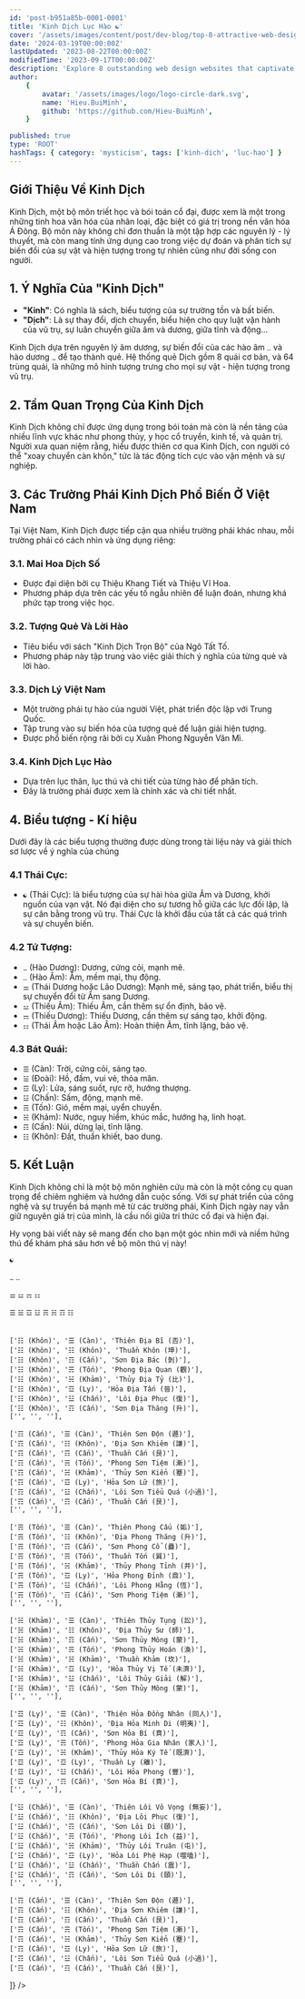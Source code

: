 ```yaml
---
id: 'post-b951a85b-0001-0001'
title: 'Kinh Dịch Lục Hào ☯'
cover: '/assets/images/content/post/dev-blog/top-8-attractive-web-design-websites/cover.png'
date: '2024-03-19T00:00:00Z'
lastUpdated: '2023-08-22T00:00:00Z'
modifiedTime: '2023-09-17T00:00:00Z'
description: 'Explore 8 outstanding web design websites that captivate and inspire. Elevate your design game with these top-notch platforms.'
author:
    {
        avatar: '/assets/images/logo/logo-circle-dark.svg',
        name: 'Hieu.BuiMinh',
        github: 'https://github.com/Hieu-BuiMinh',
    }

published: true
type: 'ROOT'
hashTags: { category: 'mysticism', tags: ['kinh-dich', 'luc-hao'] }
---
```


## Giới Thiệu Về Kinh Dịch

Kinh Dịch, một bộ môn triết học và bói toán cổ đại, được xem là một trong những tinh hoa văn hóa của nhân loại, đặc biệt có giá trị trong nền văn hóa Á Đông. Bộ môn này không chỉ đơn thuần là một tập hợp các nguyên lý - lý thuyết, mà còn mang tính ứng dụng cao trong việc dự đoán và phân tích sự biến đổi của sự vật và hiện tượng trong tự nhiên cũng như đời sống con người.

## 1. Ý Nghĩa Của "Kinh Dịch"

-   **"Kinh"**: Có nghĩa là sách, biểu tượng của sự trường tồn và bất biến.
-   **"Dịch"**: Là sự thay đổi, dịch chuyển, biểu hiện cho quy luật vận hành của vũ trụ, sự luân chuyển giữa âm và dương, giữa tĩnh và động...

Kinh Dịch dựa trên nguyên lý âm dương, sự biến đổi của các hào âm `⚋` và hào dương `⚊` để tạo thành quẻ. Hệ thống quẻ Dịch gồm 8 quái cơ bản, và 64 trùng quái, là những mô hình tượng trưng cho mọi sự vật - hiện tượng trong vũ trụ.

## 2. Tầm Quan Trọng Của Kinh Dịch

Kinh Dịch không chỉ được ứng dụng trong bói toán mà còn là nền tảng của nhiều lĩnh vực khác như phong thủy, y học cổ truyền, kinh tế, và quản trị. Người xưa quan niệm rằng, hiểu được thiên cơ qua Kinh Dịch, con người có thể "xoay chuyển càn khôn," tức là tác động tích cực vào vận mệnh và sự nghiệp.

## 3. Các Trường Phái Kinh Dịch Phổ Biến Ở Việt Nam

Tại Việt Nam, Kinh Dịch được tiếp cận qua nhiều trường phái khác nhau, mỗi trường phái có cách nhìn và ứng dụng riêng:

### 3.1. Mai Hoa Dịch Số

-   Được đại diện bởi cụ Thiệu Khang Tiết và Thiệu Vĩ Hoa.
-   Phương pháp dựa trên các yếu tố ngẫu nhiên để luận đoán, nhưng khá phức tạp trong việc học.

### 3.2. Tượng Quẻ Và Lời Hào

-   Tiêu biểu với sách "Kinh Dịch Trọn Bộ" của Ngô Tất Tố.
-   Phương pháp này tập trung vào việc giải thích ý nghĩa của từng quẻ và lời hào.

### 3.3. Dịch Lý Việt Nam

-   Một trường phái tự hào của người Việt, phát triển độc lập với Trung Quốc.
-   Tập trung vào sự biến hóa của tượng quẻ để luận giải hiện tượng.
-   Được phổ biến rộng rãi bởi cụ Xuân Phong Nguyễn Văn Mì.

### 3.4. Kinh Dịch Lục Hào

-   Dựa trên lục thân, lục thú và chi tiết của từng hào để phân tích.
-   Đây là trường phái được xem là chính xác và chi tiết nhất.

## 4. Biểu tượng - Kí hiệu

Dưới đây là các biểu tượng thường được dùng trong tài liệu này và giải thích sơ lược về ý nghĩa của chúng

### 4.1 Thái Cực:

-   `☯` (Thái Cực): là biểu tượng của sự hài hòa giữa Âm và Dương, khởi nguồn của vạn vật. Nó đại diện cho sự tương hỗ giữa các lực đối lập, là sự cân bằng trong vũ trụ. Thái Cực là khởi đầu của tất cả các quá trình và sự chuyển biến.

### 4.2 Tứ Tượng:

-   `⚊` (Hào Dương): Dương, cứng cỏi, mạnh mẽ.
-   `⚋` (Hào Âm): Âm, mềm mại, thụ động.
-   `⚌` (Thái Dương hoặc Lão Dương): Mạnh mẽ, sáng tạo, phát triển, biểu thị sự chuyển đổi từ Âm sang Dương.
-   `⚍` (Thiếu Âm): Thiếu Âm, cần thêm sự ổn định, bảo vệ.
-   `⚎` (Thiếu Dương): Thiếu Dương, cần thêm sự sáng tạo, khởi động.
-   `⚏` (Thái Âm hoặc Lão Âm): Hoàn thiện Âm, tĩnh lặng, bảo vệ.

### 4.3 Bát Quái:

-   `☰` (Càn): Trời, cứng cỏi, sáng tạo.
-   `☱` (Đoài): Hồ, đầm, vui vẻ, thỏa mãn.
-   `☲` (Ly): Lửa, sáng suốt, rực rỡ, hướng thượng.
-   `☳` (Chấn): Sấm, động, mạnh mẽ.
-   `☴` (Tốn): Gió, mềm mại, uyển chuyển.
-   `☵` (Khảm): Nước, nguy hiểm, khúc mắc, hướng hạ, linh hoạt.
-   `☶` (Cấn): Núi, dừng lại, tĩnh lặng.
-   `☷` (Khôn): Đất, thuần khiết, bao dung.

## 5. Kết Luận

Kinh Dịch không chỉ là một bộ môn nghiên cứu mà còn là một công cụ quan trọng để chiêm nghiệm và hướng dẫn cuộc sống. Với sự phát triển của công nghệ và sự truyền bá mạnh mẽ từ các trường phái, Kinh Dịch ngày nay vẫn giữ nguyên giá trị của mình, là cầu nối giữa tri thức cổ đại và hiện đại.

Hy vọng bài viết này sẽ mang đến cho bạn một góc nhìn mới và niềm hứng thú để khám phá sâu hơn về bộ môn thú vị này!

`☯`

`⚊` `⚋`

`⚌` `⚍` `⚎` `⚏`

`☰` `☱` `☲` `☳` `☴` `☵` `☶` `☷`

<Table
	headers={[' ', '☰', '☱', '☲', '☳', '☴', '☵', '☶', '☷']}
	rows={[
		['☰', '䷀', '䷫', '䷂', '䷃', '䷄', '䷅', '䷆', '䷇'],
		['☱', '䷈', '䷉', '䷊', '䷋', '䷌', '䷍', '䷎', '䷏'],
		['☲', '䷐', '䷑', '䷒', '䷓', '䷔', '䷕', '䷖', '䷗'],
		['☳', '䷘', '䷙', '䷚', '䷛', '䷜', '䷝', '䷞', '䷟'],
		['☴', '䷠', '䷡', '䷢', '䷣', '䷤', '䷥', '䷦', '䷧'],
		['☵', '䷨', '䷩', '䷪', '䷫', '䷬', '䷭', '䷮', '䷯'],
		['☶', '䷰', '䷱', '䷲', '䷳', '䷴', '䷵', '䷶', '䷷'],
		['☷', '䷸', '䷹', '䷺', '䷻', '䷼', '䷽', '䷾', '䷿'],
	]}
/>

<Table
  headers={['Thượng Quái', 'Hạ Quái', 'Tên Quẻ']}
  rows={[
    ['☰ (Càn)', '☰ (Càn)', 'Thuần Càn (乾)'],
    ['☰ (Càn)', '☷ (Khôn)', 'Địa Thiên Thái (泰)'],
    ['☰ (Càn)', '☶ (Cấn)', 'Sơn Thiên Đại Súc (大畜)'],
    ['☰ (Càn)', '☴ (Tốn)', 'Phong Thiên Tiểu Súc (小畜)'],
    ['☰ (Càn)', '☵ (Khảm)', 'Thủy Thiên Nhu (需)'],
    ['☰ (Càn)', '☲ (Ly)', 'Hỏa Thiên Đại Hữu (大有)'],
    ['☰ (Càn)', '☳ (Chấn)', 'Lôi Thiên Đại Tráng (大壯)'],
    ['☰ (Càn)', '☶ (Cấn)', 'Sơn Thiên Cổ (蒙)'],
    ['', '', ''],

    ['☷ (Khôn)', '☰ (Càn)', 'Thiên Địa Bĩ (否)'],
    ['☷ (Khôn)', '☷ (Khôn)', 'Thuần Khôn (坤)'],
    ['☷ (Khôn)', '☶ (Cấn)', 'Sơn Địa Bác (剝)'],
    ['☷ (Khôn)', '☴ (Tốn)', 'Phong Địa Quan (觀)'],
    ['☷ (Khôn)', '☵ (Khảm)', 'Thủy Địa Tỷ (比)'],
    ['☷ (Khôn)', '☲ (Ly)', 'Hỏa Địa Tấn (晉)'],
    ['☷ (Khôn)', '☳ (Chấn)', 'Lôi Địa Phục (復)'],
    ['☷ (Khôn)', '☶ (Cấn)', 'Sơn Địa Thăng (升)'],
    ['', '', ''],

    ['☶ (Cấn)', '☰ (Càn)', 'Thiên Sơn Độn (遯)'],
    ['☶ (Cấn)', '☷ (Khôn)', 'Địa Sơn Khiêm (謙)'],
    ['☶ (Cấn)', '☶ (Cấn)', 'Thuần Cấn (艮)'],
    ['☶ (Cấn)', '☴ (Tốn)', 'Phong Sơn Tiệm (漸)'],
    ['☶ (Cấn)', '☵ (Khảm)', 'Thủy Sơn Kiển (蹇)'],
    ['☶ (Cấn)', '☲ (Ly)', 'Hỏa Sơn Lữ (旅)'],
    ['☶ (Cấn)', '☳ (Chấn)', 'Lôi Sơn Tiểu Quá (小過)'],
    ['☶ (Cấn)', '☶ (Cấn)', 'Thuần Cấn (艮)'],
    ['', '', ''],

    ['☴ (Tốn)', '☰ (Càn)', 'Thiên Phong Cấu (姤)'],
    ['☴ (Tốn)', '☷ (Khôn)', 'Địa Phong Thăng (升)'],
    ['☴ (Tốn)', '☶ (Cấn)', 'Sơn Phong Cổ (蠱)'],
    ['☴ (Tốn)', '☴ (Tốn)', 'Thuần Tốn (巽)'],
    ['☴ (Tốn)', '☵ (Khảm)', 'Thủy Phong Tỉnh (井)'],
    ['☴ (Tốn)', '☲ (Ly)', 'Hỏa Phong Đỉnh (鼎)'],
    ['☴ (Tốn)', '☳ (Chấn)', 'Lôi Phong Hằng (恆)'],
    ['☴ (Tốn)', '☶ (Cấn)', 'Sơn Phong Tiệm (漸)'],
    ['', '', ''],

    ['☵ (Khảm)', '☰ (Càn)', 'Thiên Thủy Tụng (訟)'],
    ['☵ (Khảm)', '☷ (Khôn)', 'Địa Thủy Sư (師)'],
    ['☵ (Khảm)', '☶ (Cấn)', 'Sơn Thủy Mông (蒙)'],
    ['☵ (Khảm)', '☴ (Tốn)', 'Phong Thủy Hoán (渙)'],
    ['☵ (Khảm)', '☵ (Khảm)', 'Thuần Khảm (坎)'],
    ['☵ (Khảm)', '☲ (Ly)', 'Hỏa Thủy Vị Tế (未濟)'],
    ['☵ (Khảm)', '☳ (Chấn)', 'Lôi Thủy Giải (解)'],
    ['☵ (Khảm)', '☶ (Cấn)', 'Sơn Thủy Mông (蒙)'],
    ['', '', ''],

    ['☲ (Ly)', '☰ (Càn)', 'Thiên Hỏa Đồng Nhân (同人)'],
    ['☲ (Ly)', '☷ (Khôn)', 'Địa Hỏa Minh Di (明夷)'],
    ['☲ (Ly)', '☶ (Cấn)', 'Sơn Hỏa Bí (賁)'],
    ['☲ (Ly)', '☴ (Tốn)', 'Phong Hỏa Gia Nhân (家人)'],
    ['☲ (Ly)', '☵ (Khảm)', 'Thủy Hỏa Ký Tế (既濟)'],
    ['☲ (Ly)', '☲ (Ly)', 'Thuần Ly (離)'],
    ['☲ (Ly)', '☳ (Chấn)', 'Lôi Hỏa Phong (豐)'],
    ['☲ (Ly)', '☶ (Cấn)', 'Sơn Hỏa Bí (賁)'],
    ['', '', ''],

    ['☳ (Chấn)', '☰ (Càn)', 'Thiên Lôi Vô Vọng (無妄)'],
    ['☳ (Chấn)', '☷ (Khôn)', 'Địa Lôi Phục (復)'],
    ['☳ (Chấn)', '☶ (Cấn)', 'Sơn Lôi Di (頤)'],
    ['☳ (Chấn)', '☴ (Tốn)', 'Phong Lôi Ích (益)'],
    ['☳ (Chấn)', '☵ (Khảm)', 'Thủy Lôi Truân (屯)'],
    ['☳ (Chấn)', '☲ (Ly)', 'Hỏa Lôi Phệ Hạp (噬嗑)'],
    ['☳ (Chấn)', '☳ (Chấn)', 'Thuần Chấn (震)'],
    ['☳ (Chấn)', '☶ (Cấn)', 'Sơn Lôi Di (頤)'],
    ['', '', ''],

    ['☶ (Cấn)', '☰ (Càn)', 'Thiên Sơn Độn (遯)'],
    ['☶ (Cấn)', '☷ (Khôn)', 'Địa Sơn Khiêm (謙)'],
    ['☶ (Cấn)', '☶ (Cấn)', 'Thuần Cấn (艮)'],
    ['☶ (Cấn)', '☴ (Tốn)', 'Phong Sơn Tiệm (漸)'],
    ['☶ (Cấn)', '☵ (Khảm)', 'Thủy Sơn Kiển (蹇)'],
    ['☶ (Cấn)', '☲ (Ly)', 'Hỏa Sơn Lữ (旅)'],
    ['☶ (Cấn)', '☳ (Chấn)', 'Lôi Sơn Tiểu Quá (小過)'],
    ['☶ (Cấn)', '☶ (Cấn)', 'Thuần Cấn (艮)'],

]}
/>
